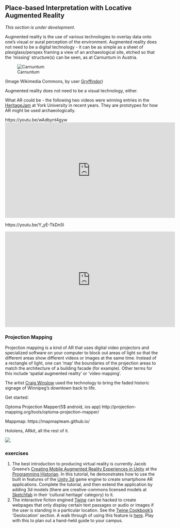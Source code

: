 ## Place-based Interpretation with Locative Augmented Reality

<div class = rmdcaution> _This section is under development_. </div>

Augmented reality is the use of various technologies to overlay data onto one's visual or aural perception of the environment. Augmented reality does not need to be a digital technology - it can be as simple as a sheet of plexiglass/perspex framing a view of an archaeological site, etched so that the 'missing' structure(s) can be seen, as at Carnuntum in Austria.

![Carnuntum](images/Heidentor_Carnuntum_4487.jpg)

(Image Wikimedia Commons, by user [Gryffindor](https://commons.wikimedia.org/wiki/User:Gryffindor))

Augmented reality does not need to be a visual technology, either. 

What AR could be - the following two videos were winning entries in the [HeritageJam](http://www.heritagejam.org/) at York University in recent years. They are prototypes for how AR might be used archaeologically. 

https://youtu.be/wAdbynt4gyw
<iframe width="560" height="315" src="https://www.youtube.com/embed/wAdbynt4gyw" frameborder="0" allow="autoplay; encrypted-media" allowfullscreen></iframe>


https://youtu.be/Y_yE-TkDn5I

<iframe width="560" height="315" src="https://www.youtube.com/embed/Y_yE-TkDn5I" frameborder="0" allow="autoplay; encrypted-media" allowfullscreen></iframe>

### Projection Mapping

Projection mapping is a kind of AR that uses digital video projectors and specialized software on your computer to block out areas of light so that the different areas show different videos or images at the same time. Instead of a rectangle of light, one can 'map' the boundaries of the projection areas to match the architecture of a building facade (for example). Other terms for this include 'spatial augmented reality' or 'video mapping'.

The artist [Craig Winslow](http://craigwinslow.com/work/lightcapsules/) used the technology to bring the faded historic signage of Winnipeg's downtown back to life. 

Get started:

Optoma Projection Mapper(5$ android, ios app) http://projection-mapping.org/tools/optoma-projection-mapper/

Mappmap: https://mapmapteam.github.io/
 
Hololens, ARkit, all the rest of it.

<img src="http://craigwinslow.com/wp-content/uploads/2016/07/006-Portland-ME_PROMO.gif">.




### exercises

1. The best introduction to producing virtual reality is currently Jacob Greene's [Creating Mobile Augmented Reality Experiences in Unity](https://programminghistorian.org/en/lessons/creating-mobile-augmented-reality-experiences-in-unity#setting-up-unity-for-ar-development) at the [Programming Historian](https://programminghistorian.org). In this tutorial, he demonstrates how to use the built in features of the [Unity 3d](https://unity3d.com) game engine to create smartphone AR applications. Complete the tutorial, and then extend the application by adding 3d models (there are creative-commons licensed models at [Sketchfab](https://sketchfab.com) in their 'cultural heritage' category) to it. 
2. The interactive fiction engined [Twine](https://twinery.org) can be hacked to create webpages that only display certain text passages or audio or images if the user is standing in a particular location. See the [Twine Cookbook's](https://twinery.org/cookbook/) 'Geolocation' section. A walk through of using this feature is [here](https://github.com/shawngraham/ar-archaeology/blob/master/workshop%20materials/Hacking%20Twine%20to%20make%20a%20location-based%20game.md). Play with this to plan out a hand-held guide to your campus.

